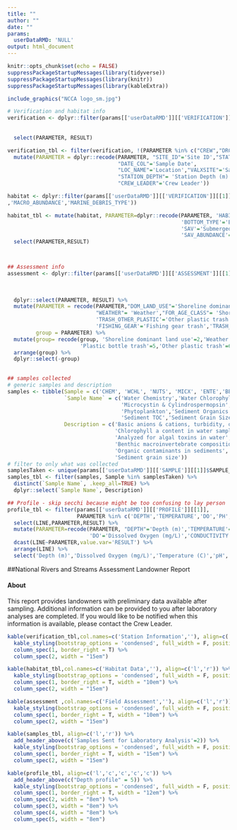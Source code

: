 ```yaml
---
title: ""
author: ""
date: ""
params:
  userDataRMD: 'NULL'
output: html_document
---
```



```r
knitr::opts_chunk$set(echo = FALSE)
suppressPackageStartupMessages(library(tidyverse))
suppressPackageStartupMessages(library(knitr))
suppressPackageStartupMessages(library(kableExtra))


```



```r

include_graphics("NCCA logo_sm.jpg")

# Verification and habitat info
verification <- dplyr::filter(params[['userDataRMD']][['VERIFICATION']][[1]], PARAMETER %in% c('SITE_ID','VISIT_NO', "DATE_COL","STATE","LOC_NAME","CREW",
                                                                                               "VALXSITE",'STATION_DEPTH',
                                                                                               "DRCTNS","CREW_LEADER")) %>%
  select(PARAMETER, RESULT)

verification_tbl <- filter(verification, !(PARAMETER %in% c("CREW","DRCTNS"))) %>%
  mutate(PARAMETER = dplyr::recode(PARAMETER, "SITE_ID"='Site ID',"STATE"='State',"VISIT_NO"='Visit Number',
                                   "DATE_COL"='Sample Date',
                                   "LOC_NAME"='Location',"VALXSITE"='Sample Type', 
                                   "STATION_DEPTH"= 'Station Depth (m)' ,
                                   "CREW_LEADER"='Crew Leader'))

habitat <- dplyr::filter(params[['userDataRMD']][['VERIFICATION']][[1]], PARAMETER %in% c('HABITAT','BOTTOM_TYPE','MARINE_DEBRIS','SAV','SAV_ABUNDANCE','MACROALGAE'
,'MACRO_ABUNDANCE','MARINE_DEBRIS_TYPE'))

habitat_tbl <- mutate(habitat, PARAMETER=dplyr::recode(PARAMETER, 'HABITAT'='Habitat Type','MARINE_DEBRIS'='Marine debris',
                                                       'BOTTOM_TYPE'='Bottom type',
                                                       'SAV'='Submerged Aquatic Vegetation (SAV)?','MACROALGAE'='Macroalgae?',
                                                       'SAV_ABUNDANCE'='SAV abundance','MACRO_ABUNDANCE'='Macroalgae abundance')) %>%
  select(PARAMETER,RESULT)



## Assessment info
assessment <- dplyr::filter(params[['userDataRMD']][['ASSESSMENT']][[1]], PARAMETER %in% c('WEATHER','DOM_LAND_USE','FOR_AGE_CLASS',
                                                                                           'TRASH_PLASTIC_BOTTLES','TRASH_OTHER_PLASTIC',
                                                                                           'TRASH_OTHER','FISHING_GEAR','TRASH_ALUMINUM_CANS',
                                                                                           'TRASH_TIRES')) %>% 
  dplyr::select(PARAMETER, RESULT) %>%
  mutate(PARAMETER = recode(PARAMETER,"DOM_LAND_USE"='Shoreline dominant land use', 
                            "WEATHER"= 'Weather',"FOR_AGE_CLASS"= 'Shoreline forest age class','TRASH_PLASTIC_BOTTLES'='Plastic bottle trash',
                            'TRASH_OTHER_PLASTIC'='Other plastic trash','TRASH_OTHER'='Other trash','TRASH_TIRES'='Tires',
                            'FISHING_GEAR'='Fishing gear trash','TRASH_ALUMINUM_CANS'='Aluminum can trash'),
         group = PARAMETER) %>%
  mutate(group= recode(group, 'Shoreline dominant land use'=2,'Weather'= 1,'Shoreline forest age class'= 3,'Aluminum can trash' = 4,
                       'Plastic bottle trash'=5,'Other plastic trash'=6,'Fishing gear trash'=7,'Tires'=8,'Other trash'=9)) %>%
  arrange(group) %>%
  dplyr::select(-group) 
  

## samples collected
# generic samples and description
samples <- tibble(Sample = c('CHEM', 'WCHL', 'NUTS', 'MICX', 'ENTE','BENT','PHYT','SEDO','SEDX','SEDC','SEDG'),
                  `Sample Name` = c('Water Chemistry','Water Chlorophyll a','Nutrients',
                                    'Microcystin & Cylindrospermopsin', 'Enterococci','Benthic Macroinvertebrates',
                                    'Phytoplankton','Sediment Organics','Sediment Toxicity',
                                    'Sediment TOC','Sediment Grain Size'),
                  Description = c('Basic anions & cations, turbidity, organic carbon, pH',
                                  'Chlorophyll a content in water sample','Phosphorus and nitrogen',
                                  'Analyzed for algal toxins in water','*E.coli* and enterococci',
                                  'Benthic macroinvertebrate composition','Algal species composition',
                                  'Organic contaminants in sediments', 'Sediments for toxicity testing','Sediment total organic carbon',
                                  'Sediment grain size'))
# filter to only what was collected
samplesTaken <- unique(params[['userDataRMD']][['SAMPLE']][[1]]$SAMPLE_TYPE)[!(unique(params[['userDataRMD']][['SAMPLE']][[1]]$SAMPLE_TYPE) %in% 'SAMP')]
samples_tbl <- filter(samples, Sample %in% samplesTaken) %>%
  distinct(`Sample Name`, .keep_all=TRUE) %>%
  dplyr::select(`Sample Name`, Description)

## Profile - skip secchi because might be too confusing to lay person
profile_tbl <- filter(params[['userDataRMD']][['PROFILE']][[1]], 
                      PARAMETER %in% c('DEPTH','TEMPERATURE','DO','PH','CONDUCTIVITY')) %>%
  select(LINE,PARAMETER,RESULT) %>%
  mutate(PARAMETER=recode(PARAMETER, "DEPTH"='Depth (m)','TEMPERATURE'='Temperature (C)',
                          'DO'='Dissolved Oxygen (mg/L)','CONDUCTIVITY'='Conductivity uS/cm','PH'='pH')) %>%
  dcast(LINE~PARAMETER,value.var='RESULT') %>%
  arrange(LINE) %>%
  select('Depth (m)','Dissolved Oxygen (mg/L)','Temperature (C)','pH','Conductivity uS/cm')


```

##National Rivers and Streams Assessment Landowner Report

#### About
This report provides landowners with preliminary data available after sampling. Additional information can be provided to you after laboratory analyses are completed. If you would like to be notified when this information is available, please contact the Crew Leader.



```r
kable(verification_tbl,col.names=c('Station Information',''), align=c('l','r')) %>%
  kable_styling(bootstrap_options = 'condensed', full_width = F, position = "left") %>%
  column_spec(1, border_right = T) %>%
  column_spec(2, width = "15em")

kable(habitat_tbl,col.names=c('Habitat Data',''), align=c('l','r')) %>%
  kable_styling(bootstrap_options = 'condensed', full_width = F, position = "left") %>%
  column_spec(1, border_right = T, width = "10em") %>%
  column_spec(2, width = "15em")

kable(assessment ,col.names=c('Field Assessment',''), align=c('l','r')) %>%
  kable_styling(bootstrap_options = 'condensed', full_width = F, position = "left") %>%
  column_spec(1, border_right = T, width = "10em") %>%
  column_spec(2, width = "15em")

```




```r
kable(samples_tbl, align=c('l','r')) %>%
  add_header_above(c('Samples Sent for Laboratory Analysis'=2)) %>%
  kable_styling(bootstrap_options = 'condensed', full_width = F, position = "float_left") %>%
  column_spec(1, border_right = T, width = "15em") %>%
  column_spec(2, width = "15em")

kable(profile_tbl, align=c('l','c','c','c','c')) %>%
  add_header_above(c("Depth profile" = 5)) %>%
  kable_styling(bootstrap_options = 'condensed', full_width = F, position = "float_left") %>%
  column_spec(1, border_right = T, width = "12em") %>%
  column_spec(2, width = "8em") %>%
  column_spec(3, width = "8em") %>%
  column_spec(4, width = "8em") %>%
  column_spec(5, width = "8em")

```


